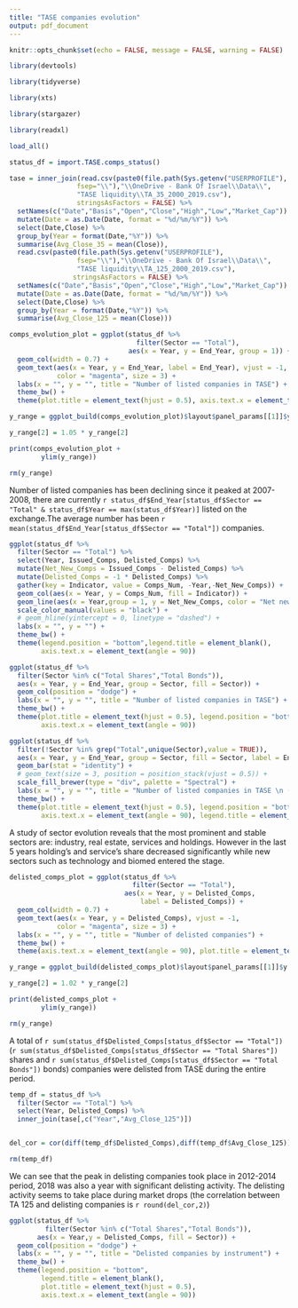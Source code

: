 ```yaml
---
title: "TASE companies evolution"
output: pdf_document
---
```


```r

knitr::opts_chunk$set(echo = FALSE, message = FALSE, warning = FALSE)

```


```r

library(devtools)

library(tidyverse)

library(xts)

library(stargazer)

library(readxl)

load_all()

```


```r

status_df = import.TASE.comps_status()

tase = inner_join(read.csv(paste0(file.path(Sys.getenv("USERPROFILE"),
                 fsep="\\"),"\\OneDrive - Bank Of Israel\\Data\\",
                 "TASE liquidity\\TA_35_2000_2019.csv"),
                 stringsAsFactors = FALSE) %>% 
  setNames(c("Date","Basis","Open","Close","High","Low","Market_Cap")) %>% 
  mutate(Date = as.Date(Date, format = "%d/%m/%Y")) %>% 
  select(Date,Close) %>% 
  group_by(Year = format(Date,"%Y")) %>% 
  summarise(Avg_Close_35 = mean(Close)),
  read.csv(paste0(file.path(Sys.getenv("USERPROFILE"),
                 fsep="\\"),"\\OneDrive - Bank Of Israel\\Data\\",
                 "TASE liquidity\\TA_125_2000_2019.csv"),
                stringsAsFactors = FALSE) %>% 
  setNames(c("Date","Basis","Open","Close","High","Low","Market_Cap")) %>% 
  mutate(Date = as.Date(Date, format = "%d/%m/%Y")) %>% 
  select(Date,Close) %>% 
  group_by(Year = format(Date,"%Y")) %>% 
  summarise(Avg_Close_125 = mean(Close)))

```


```r

comps_evolution_plot = ggplot(status_df %>% 
                                filter(Sector == "Total"),
                              aes(x = Year, y = End_Year, group = 1)) + 
  geom_col(width = 0.7) + 
  geom_text(aes(x = Year, y = End_Year, label = End_Year), vjust = -1,
            color = "magenta", size = 3) + 
  labs(x = "", y = "", title = "Number of listed companies in TASE") + 
  theme_bw() + 
  theme(plot.title = element_text(hjust = 0.5), axis.text.x = element_text(angle = 90))

y_range = ggplot_build(comps_evolution_plot)$layout$panel_params[[1]]$y.range

y_range[2] = 1.05 * y_range[2]

print(comps_evolution_plot + 
        ylim(y_range))

rm(y_range)

```

Number of listed companies has been declining since it peaked at 2007-2008, there are currently 
`r status_df$End_Year[status_df$Sector == "Total" & status_df$Year == max(status_df$Year)]` listed
on the exchange.The average number has been `r mean(status_df$End_Year[status_df$Sector == "Total"])`
companies.

```r

ggplot(status_df %>% 
  filter(Sector == "Total") %>% 
  select(Year, Issued_Comps, Delisted_Comps) %>% 
  mutate(Net_New_Comps = Issued_Comps - Delisted_Comps) %>% 
  mutate(Delisted_Comps = -1 * Delisted_Comps) %>% 
  gather(key = Indicator, value = Comps_Num, -Year,-Net_New_Comps)) + 
  geom_col(aes(x = Year, y = Comps_Num, fill = Indicator)) +
  geom_line(aes(x = Year,group = 1, y = Net_New_Comps, color = "Net new comps")) + 
  scale_color_manual(values = "black") + 
  # geom_hline(yintercept = 0, linetype = "dashed") + 
  labs(x = "", y = "") + 
  theme_bw() + 
  theme(legend.position = "bottom",legend.title = element_blank(),
        axis.text.x = element_text(angle = 90))

```


```r

ggplot(status_df %>% 
  filter(Sector %in% c("Total Shares","Total Bonds")),
  aes(x = Year, y = End_Year, group = Sector, fill = Sector)) + 
  geom_col(position = "dodge") + 
  labs(x = "", y = "", title = "Number of listed companies in TASE") + 
  theme_bw() + 
  theme(plot.title = element_text(hjust = 0.5), legend.position = "bottom",
        axis.text.x = element_text(angle = 90))

```


```r

ggplot(status_df %>% 
  filter(!Sector %in% grep("Total",unique(Sector),value = TRUE)),
  aes(x = Year, y = End_Year, group = Sector, fill = Sector, label = End_Year)) + 
  geom_bar(stat = "identity") + 
  # geom_text(size = 3, position = position_stack(vjust = 0.5)) + 
  scale_fill_brewer(type = "div", palette = "Spectral") + 
  labs(x = "", y = "", title = "Number of listed companies in TASE \n (by sector)") + 
  theme_bw() + 
  theme(plot.title = element_text(hjust = 0.5), legend.position = "bottom",
        axis.text.x = element_text(angle = 90), legend.title = element_blank())

```

A study of sector evolution reveals that the most prominent and stable sectors are: industry,
real estate, services and holdings. However in the last 5 years holding's and service's share
decreased significantly while new sectors such as technology and biomed entered the stage.


\subsection{Delisting companies}

```r

delisted_comps_plot = ggplot(status_df %>% 
                               filter(Sector == "Total"),
                             aes(x = Year, y = Delisted_Comps,
                                 label = Delisted_Comps)) + 
  geom_col(width = 0.7) + 
  geom_text(aes(x = Year, y = Delisted_Comps), vjust = -1,
            color = "magenta", size = 3) + 
  labs(x = "", y = "", title = "Number of delisted companies") + 
  theme_bw() + 
  theme(axis.text.x = element_text(angle = 90), plot.title = element_text(hjust = 0.5))

y_range = ggplot_build(delisted_comps_plot)$layout$panel_params[[1]]$y.range

y_range[2] = 1.02 * y_range[2]

print(delisted_comps_plot + 
        ylim(y_range))

rm(y_range)

```

A total of `r sum(status_df$Delisted_Comps[status_df$Sector == "Total"])` (`r sum(status_df$Delisted_Comps[status_df$Sector == "Total Shares"])` shares and `r sum(status_df$Delisted_Comps[status_df$Sector == "Total Bonds"])` bonds) companies were delisted from TASE during the entire period.

```r

temp_df = status_df %>% 
  filter(Sector == "Total") %>% 
  select(Year, Delisted_Comps) %>% 
  inner_join(tase[,c("Year","Avg_Close_125")])


del_cor = cor(diff(temp_df$Delisted_Comps),diff(temp_df$Avg_Close_125))

rm(temp_df)

```

We can see that the peak in delisting companies took place in 2012-2014 period, 2018 was also a year with significant delisting activity. The delisting activity seems to take place during market drops (the correlation between TA 125 and delisting companies is `r round(del_cor,2)`)


```r

ggplot(status_df %>% 
         filter(Sector %in% c("Total Shares","Total Bonds")),
       aes(x = Year,y = Delisted_Comps, fill = Sector)) + 
  geom_col(position = "dodge") + 
  labs(x = "", y = "", title = "Delisted companies by instrument") + 
  theme_bw() + 
  theme(legend.position = "bottom",
        legend.title = element_blank(),
        plot.title = element_text(hjust = 0.5),
        axis.text.x = element_text(angle = 90))

```

